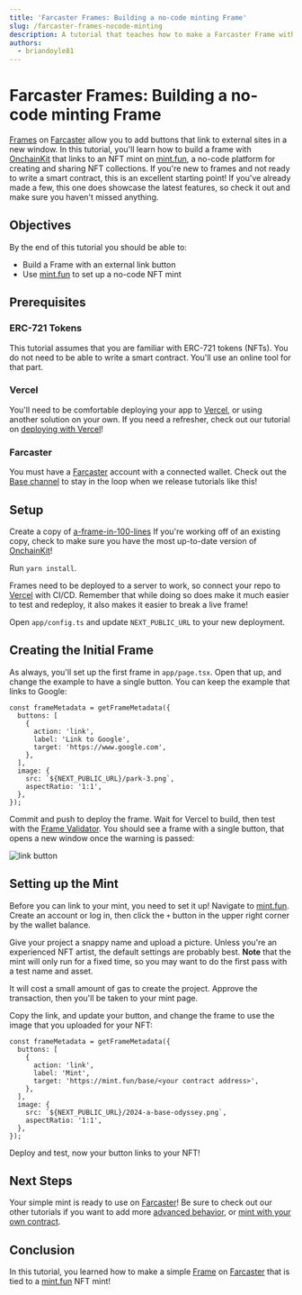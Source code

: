```yaml
---
title: 'Farcaster Frames: Building a no-code minting Frame'
slug: /farcaster-frames-nocode-minting
description: A tutorial that teaches how to make a Farcaster Frame with an outbound link to an NFT minting website.
authors:
  - briandoyle81
---
```




# Farcaster Frames: Building a no-code minting Frame


[Frames] on [Farcaster] allow you to add buttons that link to external sites in a new window. In this tutorial, you'll learn how to build a frame with [OnchainKit] that links to an NFT mint on [mint.fun], a no-code platform for creating and sharing NFT collections. If you're new to frames and not ready to write a smart contract, this is an excellent starting point! If you've already made a few, this one does showcase the latest features, so check it out and make sure you haven't missed anything.



## Objectives

By the end of this tutorial you should be able to:

- Build a Frame with an external link button
- Use [mint.fun] to set up a no-code NFT mint



## Prerequisites

### ERC-721 Tokens

This tutorial assumes that you are familiar with ERC-721 tokens (NFTs). You do not need to be able to write a smart contract. You'll use an online tool for that part.

### Vercel

You'll need to be comfortable deploying your app to [Vercel], or using another solution on your own. If you need a refresher, check out our tutorial on [deploying with Vercel]!

### Farcaster

You must have a [Farcaster] account with a connected wallet. Check out the [Base channel] to stay in the loop when we release tutorials like this!



## Setup

Create a copy of [a-frame-in-100-lines] If you're working off of an existing copy, check to make sure you have the most up-to-date version of [OnchainKit]!

Run `yarn install`.

Frames need to be deployed to a server to work, so connect your repo to [Vercel] with CI/CD. Remember that while doing so does make it much easier to test and redeploy, it also makes it easier to break a live frame!

Open `app/config.ts` and update `NEXT_PUBLIC_URL` to your new deployment.

## Creating the Initial Frame

As always, you'll set up the first frame in `app/page.tsx`. Open that up, and change the example to have a single button. You can keep the example that links to Google:

```tsx
const frameMetadata = getFrameMetadata({
  buttons: [
    {
      action: 'link',
      label: 'Link to Google',
      target: 'https://www.google.com',
    },
  ],
  image: {
    src: `${NEXT_PUBLIC_URL}/park-3.png`,
    aspectRatio: '1:1',
  },
});
```

Commit and push to deploy the frame. Wait for Vercel to build, then test with the [Frame Validator]. You should see a frame with a single button, that opens a new window once the warning is passed:

![link button](../../../../assets/images/frames/link-button-test.png)

## Setting up the Mint

Before you can link to your mint, you need to set it up! Navigate to [mint.fun]. Create an account or log in, then click the `+` button in the upper right corner by the wallet balance.

Give your project a snappy name and upload a picture. Unless you're an experienced NFT artist, the default settings are probably best. **Note** that the mint will only run for a fixed time, so you may want to do the first pass with a test name and asset.

It will cost a small amount of gas to create the project. Approve the transaction, then you'll be taken to your mint page.

Copy the link, and update your button, and change the frame to use the image that you uploaded for your NFT:

```tsx
const frameMetadata = getFrameMetadata({
  buttons: [
    {
      action: 'link',
      label: 'Mint',
      target: 'https://mint.fun/base/<your contract address>',
    },
  ],
  image: {
    src: `${NEXT_PUBLIC_URL}/2024-a-base-odyssey.png`,
    aspectRatio: '1:1',
  },
});
```

Deploy and test, now your button links to your NFT!

## Next Steps

Your simple mint is ready to use on [Farcaster]! Be sure to check out our other tutorials if you want to add more [advanced behavior], or [mint with your own contract].



## Conclusion

In this tutorial, you learned how to make a simple [Frame] on [Farcaster] that is tied to a [mint.fun] NFT mint!



[mint.fun]: https://mint.fun/
[Farcaster]: https://www.farcaster.xyz/
[a-frame-in-100-lines]: https://github.com/Zizzamia/a-frame-in-100-lines
[OnchainKit]: https://onchainkit.xyz/?utm_source=basedocs&utm_medium=tutorials&campaign=farcaster-frames-nocode-minting
[Vercel]: https://vercel.com
[Frame Validator]: https://warpcast.com/~/developers/frames
[Base channel]: https://warpcast.com/~/channel/base
[deploying with Vercel]: /tutorials/farcaster-frames-deploy-to-vercel
[Frame]: https://docs.farcaster.xyz/learn/what-is-farcaster/frames
[Frames]: https://docs.farcaster.xyz/learn/what-is-farcaster/frames
[advanced behavior]: /tutorials/farcaster-frames-gating-and-redirects
[mint with your own contract]: ./farcaster-frames-nft-minting


<FeedbackWidget />
